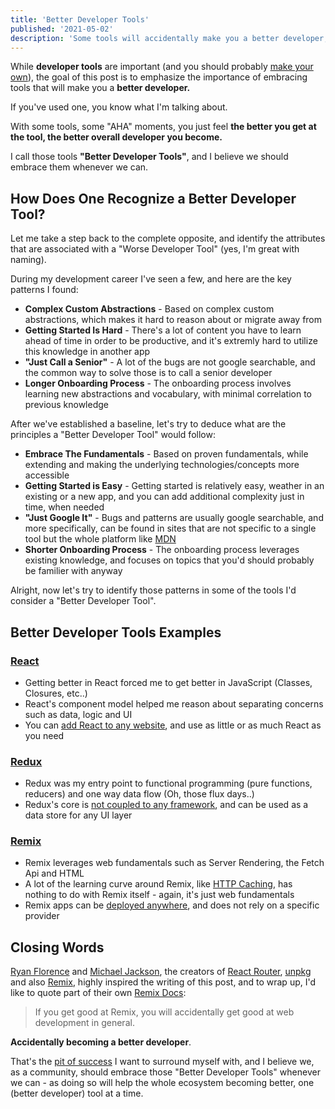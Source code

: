```yaml
---
title: 'Better Developer Tools'
published: '2021-05-02'
description: 'Some tools will accidentally make you a better developer, others will lock you in.'
---
```


While **developer tools** are important (and you should probably [make your own](https://kentcdodds.com/blog/make-your-own-dev-tools)), the goal of this post is to emphasize the importance of embracing tools that will make you a **better developer.**

If you've used one, you know what I'm talking about.

With some tools, some "AHA" moments, you just feel **the better you get at the tool, the better overall developer you become.**

I call those tools **"Better Developer Tools"**, and I believe we should embrace them whenever we can.

## How Does One Recognize a Better Developer Tool?

Let me take a step back to the complete opposite, and identify the attributes that are associated with a "Worse Developer Tool" (yes, I'm great with naming).

During my development career I've seen a few, and here are the key patterns I found:

- **Complex Custom Abstractions** - Based on complex custom abstractions, which makes it hard to reason about or migrate away from
- **Getting Started Is Hard** - There's a lot of content you have to learn ahead of time in order to be productive, and it's extremly hard to utilize this knowledge in another app
- **"Just Call a Senior"** - A lot of the bugs are not google searchable, and the common way to solve those is to call a senior developer
- **Longer Onboarding Process** - The onboarding process involves learning new abstractions and vocabulary, with minimal correlation to previous knowledge

After we've established a baseline, let's try to deduce what are the principles a "Better Developer Tool" would follow:

- **Embrace The Fundamentals** - Based on proven fundamentals, while extending and making the underlying technologies/concepts more accessible
- **Getting Started is Easy** - Getting started is relatively easy, weather in an existing or a new app, and you can add additional complexity just in time, when needed
- **"Just Google It"** - Bugs and patterns are usually google searchable, and more specifically, can be found in sites that are not specific to a single tool but the whole platform like [MDN](https://developer.mozilla.org/en-US/)
- **Shorter Onboarding Process** - The onboarding process leverages existing knowledge, and focuses on topics that you'd should probably be familier with anyway

Alright, now let's try to identify those patterns in some of the tools I'd consider a "Better Developer Tool".

## Better Developer Tools Examples

### [React](https://reactjs.org/)

- Getting better in React forced me to get better in JavaScript (Classes, Closures, etc..)
- React's component model helped me reason about separating concerns such as data, logic and UI
- You can [add React to any website](https://reactjs.org/docs/add-react-to-a-website.html), and use as little or as much React as you need

### [Redux](https://redux.js.org/)

- Redux was my entry point to functional programming (pure functions, reducers) and one way data flow (Oh, those flux days..)
- Redux's core is [not coupled to any framework](https://redux.js.org/faq/general#can-redux-only-be-used-with-react), and can be used as a data store for any UI layer

### [Remix](https://remix.run/)

- Remix leverages web fundamentals such as Server Rendering, the Fetch Api and HTML
- A lot of the learning curve around Remix, like [HTTP Caching](https://www.youtube.com/watch?v=3XkU_DXcgl0), has nothing to do with Remix itself - again, it's just web fundamentals
- Remix apps can be [deployed anywhere](https://docs.remix.run/v0.17/tutorial/7-deploying/), and does not rely on a specific provider

## Closing Words

[Ryan Florence](https://twitter.com/ryanflorence) and [Michael Jackson](https://twitter.com/mjackson), the creators of [React Router](https://reactrouter.com/), [unpkg](https://unpkg.com/) and also [Remix](https://remix.run/), highly inspired the writing of this post, and to wrap up, I'd like to quote part of their own [Remix Docs](https://docs.remix.run/v0.17/guides/philosophy/):

> If you get good at Remix, you will accidentally get good at web development in general.

**Accidentally becoming a better developer**.

That's the [pit of success](https://blog.codinghorror.com/falling-into-the-pit-of-success/) I want to surround myself with, and I believe we, as a community, should embrace those "Better Developer Tools" whenever we can - as doing so will help the whole ecosystem becoming better, one (better developer) tool at a time.
